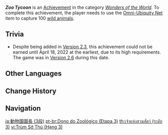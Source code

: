 {{Achievement Infobox
|title        = Zoo Tycoon
|id           = 80129
|order id     = 0129
|category     = Wonders of the World
|description  = Use the [[Omni-Ubiquity Net]] item to capture 100 [[Wildlife|wild animals]].
|requirements = 
|primogems    = 20
|tracking     = Tracks the total of captured animals.
|topic        = Omni-Ubiquity Net
|set          = Zoo Tycoon
|tier         = 3
|tiers_total  = 3
|type         = Exploration
}}
'''''Zoo Tycoon''''' is an [[Achievement]] in the category ''[[Wonders of the World]]''. To complete this achievement, the player needs to use the [[Omni-Ubiquity Net]] item to capture 100 [[Wildlife|wild animals]].

==Trivia==
{{Transclude|Zoo Tycoon|Trivia}}
* Despite being added in [[Version 2.3]], this achievement could not be earned until April 18, 2022 at the earliest, due to its high requirements. The game was in [[Version 2.6]] during this date. <!--Since 11 nets are given for completing the quest, 89 nets must be purchased, which takes 18 weeks minimum if 5 are purchased every week. Counting from the week of December 20, 2021 (when the quest became available), the Monday of the 18th week is April 18, 2022.-->
<!--
==Video Guides==
{{EVT
|video1   = 
|caption1 = 
}}
-->

==Other Languages==
{{Other Languages|Transclude=Zoo Tycoon
|ja      = 動物園園長
|ja_rm   = Doubutsuen Enchou
|ja_tl   = Zoo Director
|ja_note = {nil}
|ru      = Хозяин зоопарка
|ru_tl   = Zoo Owner
|ru_note = {nil}
|id      = Sekalian Saja Dirikan Kebun Binatang
|id_tl   = Build a Zoo Too While You're at It
|id_note = {nil}
}}

==Change History==
{{Change History|2.3}}
<!--
==References==
{{Reflist}}
-->
==Navigation==
{{Achievement Navbox}}

[[ja:動物園園長 (3段)]]
[[pt-br:Dono do Zoológico (Etapa 3)]]
[[th:เจ้าแห่งสวนสัตว์ (ระดับ 3)]]
[[vi:Trùm Sở Thú (Hạng 3)]]